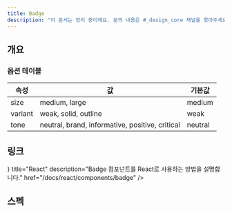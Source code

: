 ```yaml
---
title: Badge
description: "이 문서는 정리 중이에요. 문의 내용은 #_design_core 채널을 찾아주세요."
---
```


<SanityGuideline title="Badge" />

## 개요

### 옵션 테이블

| 속성    | 값                                            | 기본값  |
| ------- | --------------------------------------------- | ------- |
| size    | medium, large                                 | medium  |
| variant | weak, solid, outline                          | weak    |
| tone    | neutral, brand, informative, positive, critical | neutral |

## 링크

<Cards>
  <Card
    icon={<AtomIcon />}
    title="React"
    description="Badge 컴포넌트를 React로 사용하는 방법을 설명합니다."
    href="/docs/react/components/badge"
  />
</Cards>

## 스펙

<ComponentSpecBlock id="badge" />

